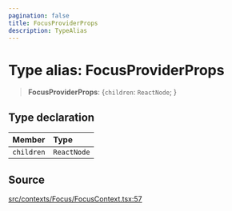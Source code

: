 ```yaml
---
pagination: false
title: FocusProviderProps
description: TypeAlias
---
```


# Type alias: FocusProviderProps

> **FocusProviderProps**: \{`children`: `ReactNode`;  }

## Type declaration

| Member | Type |
| :------ | :------ |
| `children` | `ReactNode` |

## Source

[src/contexts/Focus/FocusContext.tsx:57](https://github.com/gpbl/react-day-picker/blob/575f9be39/src/contexts/Focus/FocusContext.tsx#L57)
